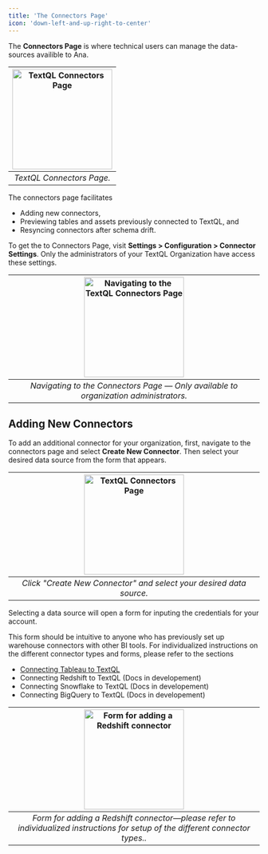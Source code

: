 ```yaml
---
title: 'The Connectors Page'
icon: 'down-left-and-up-right-to-center'
---
```


The **Connectors Page** is where technical users can manage the data-sources availible to Ana.

|<img height="200" noZoom src="/images/connectors/connectors-page.png" alt="TextQL Connectors Page" />|
|:--:|
| *TextQL Connectors Page.* |

The connectors page facilitates

* Adding new connectors,
* Previewing tables and assets previously connected to TextQL, and
* Resyncing connectors after schema drift.

To get the to Connectors Page, visit **Settings > Configuration > Connector Settings**. Only the administrators of your TextQL Organization have access these settings.


|<img height="200" noZoom src="/images/connectors/nav-to-connectors.png" alt="Navigating to the TextQL Connectors Page" />|
|:--:|
| *Navigating to the Connectors Page — Only available to organization administrators.* |


## Adding New Connectors

To add an additional connector for your organization, first, navigate to the connectors page and  select **Create New Connector**. Then select your desired data source from the form that appears.



|<img height="200" noZoom src="/images/connectors/create-connector.png" alt="TextQL Connectors Page" />|
|:--:|
| *Click "Create New Connector" and select your desired data source.* |


Selecting a data source will open a form for inputing the credentials for your account.

This form should be intuitive to anyone who has previously set up warehouse connectors with other BI tools. For individualized instructions on the different connector types and forms, please refer to the sections 

- [Connecting Tableau to TextQL](/core/connectors/tableau-connector)
- Connecting Redshift to TextQL (Docs in developement)
- Connecting Snowflake to TextQL (Docs in developement)
- Connecting BigQuery to TextQL (Docs in developement)


|<img height="200" noZoom src="/images/connectors/redshift-connector-form.png" alt="Form for adding a Redshift connector" />|
|:--:|
| *Form for adding a Redshift connector—please refer to individualized instructions for setup of the different connector types..* |
